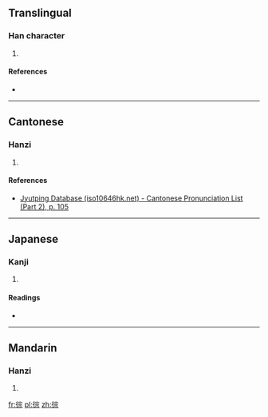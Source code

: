 ==Translingual==

===Han character===
{{Han char|rn=60|rad=彳|as=08|sn=11|four=2329<sub>1</sub>|canj=竹人十一火 (HOJMF)|ids=⿰[[彳]][[宗]]}}

# {{defn|Han|sort=彳08}}

====References====
* {{Han ref|kx=0367.300|dkj=10136|dj=0691.150|hdz=20831.110|uh=5F96|ud=24470|bh=D54F|bd=54607}}

----

==Cantonese==

===Hanzi===
{{yue-hanzi|jyut=[[cung4]]|y=chung4}}

# {{defn|lang=yue|sort=彳08}}

====References====
* [http://www.iso10646hk.net/jp/document/download.jsp Jyutping Database (iso10646hk.net) - Cantonese Pronunciation List (Part 2), p. 105]

----

==Japanese==

===Kanji===
{{ja-kanji|grade=|rs=彳08}}

# {{defn|lang=ja|sort=彳08}}

====Readings====
* {{ja-readings|on=[[そう]] (sō), [[す]] (su)|kun=[[やすらか]] (yasuraka)}}

----

==Mandarin==

===Hanzi===
{{cmn-hanzi|pin=[[cóng]] ([[cong2]]), [[de]] ([[de5]]), [[děi]] ([[dei3]])|wg=ts'ung<sup>2</sup>, te<sup>5</sup>, *<sup>3</sup>}}

# {{defn|lang=cmn|sort=彳08}}

[[fr:徖]]
[[pl:徖]]
[[zh:徖]]
